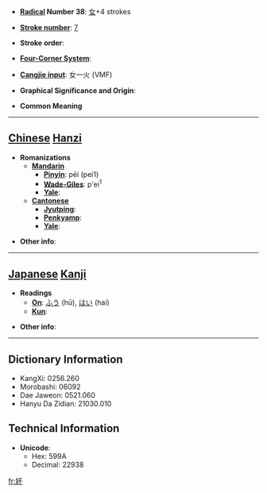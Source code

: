 * '''[[Wiktionary:Chinese radical index| Radical]] Number 38''': [[Wiktionary:Chinese radical index 女|女]]+4 strokes

* '''[[Wiktionary:Chinese total strokes index|Stroke number]]''': [[Wiktionary:Chinese total strokes index 7|7]]

* '''Stroke order''': 

* '''[[Wiktionary:Chinese four corner index|Four-Corner System]]''': 

* '''[[Wiktionary:Chinese Cangjie index|Cangjie input]]''': 女一火 (VMF)

* '''Graphical Significance and Origin''': 

* '''Common Meaning'''

----

== [[Chinese]] [[Hanzi]] ==

* '''Romanizations'''
** '''[[Mandarin]]'''
*** '''[[Pinyin]]''': pēi (pei1)
*** '''[[Wade-Giles]]''': p'ei<sup>1</sup>
*** '''[[Yale]]''': 
** '''[[Cantonese]]'''
*** '''[[Jyutping]]''':
*** '''[[Penkyamp]]''': 
*** '''[[Yale]]''': 

* '''Other info''': 

----

== [[Japanese]] [[Kanji]] ==

* '''Readings'''
** '''[[On]]''': [[ふう]] (hū), [[はい]] (hai)
** '''[[Kun]]''': 

* '''Other info''':  

----

== Dictionary Information ==

* KangXi: 0256.260
* Morobashi: 06092
* Dae Jaweon: 0521.060
* Hanyu Da Zidian: 21030.010

== Technical Information ==

* '''Unicode''':
** Hex: 599A
** Decimal: 22938

[[fr:妚]]